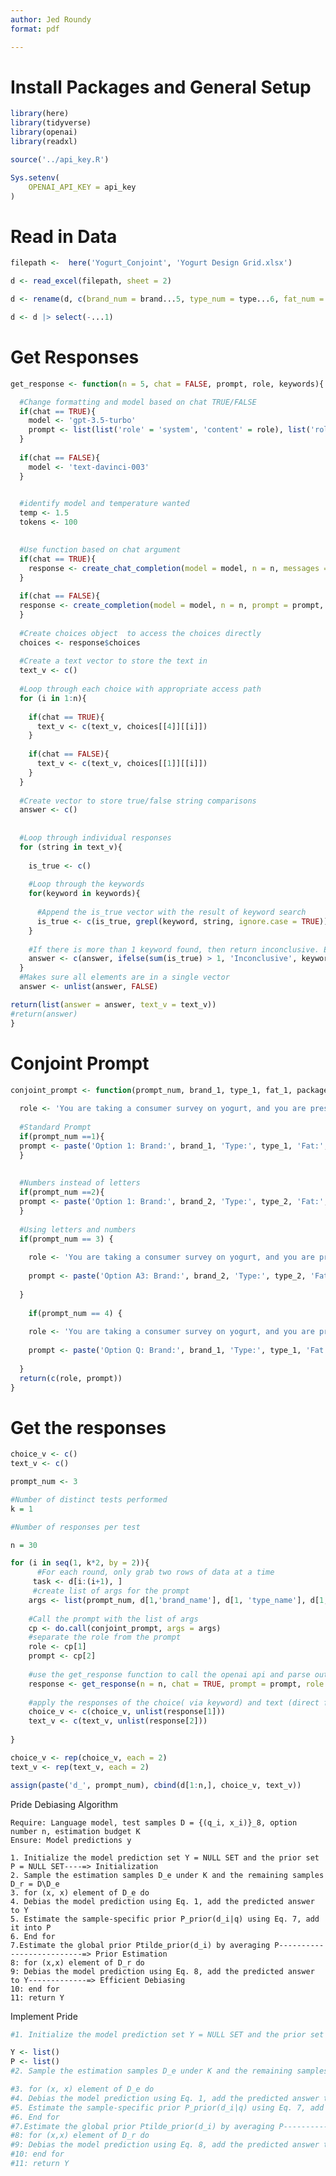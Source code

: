 ```yaml
---
author: Jed Roundy
format: pdf

---
```

# Install Packages and General Setup
```r
library(here)
library(tidyverse)
library(openai)
library(readxl)

source('../api_key.R')

Sys.setenv(
    OPENAI_API_KEY = api_key 
) 
```


# Read in Data
```r
filepath <-  here('Yogurt_Conjoint', 'Yogurt Design Grid.xlsx')

d <- read_excel(filepath, sheet = 2)

d <- rename(d, c(brand_num = brand...5, type_num = type...6, fat_num = fat...7, package_num = package...8, price_num = price...9, brand_name = brand...10, type_name = type...11, fat_name = fat...12, package_name = package...13, price_name = price...14))

d <- d |> select(-...1)
```

# Get Responses
```r
get_response <- function(n = 5, chat = FALSE, prompt, role, keywords){

  #Change formatting and model based on chat TRUE/FALSE
  if(chat == TRUE){
    model <- 'gpt-3.5-turbo'
    prompt <- list(list('role' = 'system', 'content' = role), list('role' = 'user', 'content' = prompt))
  }
  
  if(chat == FALSE){
    model <- 'text-davinci-003'
  }

  
  #identify model and temperature wanted
  temp <- 1.5
  tokens <- 100
  

  #Use function based on chat argument
  if(chat == TRUE){
    response <- create_chat_completion(model = model, n = n, messages = prompt, temperature = temp, max_tokens = tokens)
  }
  
  if(chat == FALSE){
  response <- create_completion(model = model, n = n, prompt = prompt, temperature = temp, max_tokens = tokens, best_of = n )
  }
  
  #Create choices object  to access the choices directly
  choices <- response$choices
  
  #Create a text vector to store the text in
  text_v <- c()
  
  #Loop through each choice with appropriate access path
  for (i in 1:n){
    
    if(chat == TRUE){
      text_v <- c(text_v, choices[[4]][[i]])
    }
    
    if(chat == FALSE){
      text_v <- c(text_v, choices[[1]][[i]])
    }
  }
  
  #Create vector to store true/false string comparisons
  answer <- c()
  
  
  #Loop through individual responses
  for (string in text_v){
    
    is_true <- c()
    
    #Loop through the keywords
    for(keyword in keywords){
      
      #Append the is_true vector with the result of keyword search
      is_true <- c(is_true, grepl(keyword, string, ignore.case = TRUE))
    }
  
    #If there is more than 1 keyword found, then return inconclusive. Else, return the keyword that is found. 
    answer <- c(answer, ifelse(sum(is_true) > 1, 'Inconclusive', keywords[is_true]))
  }
  #Makes sure all elements are in a single vector
  answer <- unlist(answer, FALSE)

return(list(answer = answer, text_v = text_v))
#return(answer)  
}
```

# Conjoint Prompt
```r

conjoint_prompt <- function(prompt_num, brand_1, type_1, fat_1, package_1, price_1, brand_2, type_2, fat_2, package_2, price_2){
  
  role <- 'You are taking a consumer survey on yogurt, and you are presented with three choices. Two choices will be to purchase an item with given attributes, and a third option to not purchase anything. Please respond with ONLY the option number, i.e. 3,2,1. Do NOT include any other information.'
  
  #Standard Prompt
  if(prompt_num ==1){
  prompt <- paste('Option 1: Brand:', brand_1, 'Type:', type_1, 'Fat:', fat_1, 'Packaging:', package_1, 'Price:', price_1, '\n', 'Option 2: Brand:', brand_2, 'Type:', type_2, 'Fat:', fat_2, 'Packaging:', package_2, 'Price:', price_2, '\n', 'Option 3: I would not purchase either of these products.')
  }
  
  
  #Numbers instead of letters
  if(prompt_num ==2){
  prompt <- paste('Option 1: Brand:', brand_2, 'Type:', type_2, 'Fat:', fat_2, 'Packaging:', package_2, 'Price:', price_2, '\n', 'Option 2: Brand:', brand_1, 'Type:', type_1, 'Fat:', fat_1, 'Packaging:', package_1, 'Price:', price_1, '\n', 'Option 3: I would not purchase either of these products.')
  }
  
  #Using letters and numbers
  if(prompt_num == 3) {
    
    role <- 'You are taking a consumer survey on yogurt, and you are presented with three choices. Two choices will be to purchase an item with given attributes, and a third option to not purchase anything. Please respond with ONLY the option letter, i.e. A, B, C. Do NOT include any other information.'
    
    prompt <- paste('Option A3: Brand:', brand_2, 'Type:', type_2, 'Fat:', fat_2, 'Packaging:', package_2, 'Price:', price_2, '\n', 'Option B2: Brand:', brand_1, 'Type:', type_1, 'Fat:', fat_1, 'Packaging:', package_1, 'Price:', price_1, '\n', 'Option C1: I would not purchase either of these products.')
    
  }
  
    if(prompt_num == 4) {
    
    role <- 'You are taking a consumer survey on yogurt, and you are presented with three choices. Two choices will be to purchase an item with given attributes, and a third option to not purchase anything. Please respond with ONLY the option letter, i.e. Q, G, P. Do NOT include any other information.'
    
    prompt <- paste('Option Q: Brand:', brand_1, 'Type:', type_1, 'Fat:', fat_1, 'Packaging:', package_1, 'Price:', price_1, '\n', 'Option G: Brand:', brand_2, 'Type:', type_2, 'Fat:', fat_2, 'Packaging:', package_2, 'Price:', price_2, '\n', 'Option P: I would not purchase either of these products.')
    
  }
  return(c(role, prompt))
}


```


# Get the responses

```r
choice_v <- c()
text_v <- c()

prompt_num <- 3

#Number of distinct tests performed
k = 1

#Number of responses per test

n = 30

for (i in seq(1, k*2, by = 2)){
      #For each round, only grab two rows of data at a time 
     task <- d[i:(i+1), ]
     #create list of args for the prompt
    args <- list(prompt_num, d[1,'brand_name'], d[1, 'type_name'], d[1, 'fat_name'], d[1, 'package_name'], d[1, 'price_name'], d[2,'brand_name'], d[2, 'type_name'], d[2, 'fat_name'], d[2, 'package_name'], d[2, 'price_name'])
    
    #Call the prompt with the list of args
    cp <- do.call(conjoint_prompt, args = args)
    #separate the role from the prompt
    role <- cp[1]
    prompt <- cp[2]
    
    #use the get_response function to call the openai api and parse out the responses from the api
    response <- get_response(n = n, chat = TRUE, prompt = prompt, role = role, keywords = c('A3', 'B2','C1'))
    
    #apply the responses of the choice( via keyword) and text (direct from response) to appropriate vectors
    choice_v <- c(choice_v, unlist(response[1]))
    text_v <- c(text_v, unlist(response[2]))
    
}

choice_v <- rep(choice_v, each = 2)
text_v <- rep(text_v, each = 2)

assign(paste('d_', prompt_num), cbind(d[1:n,], choice_v, text_v))

```


Pride Debiasing Algorithm
```
Require: Language model, test samples D = {(q_i, x_i)}_8, option number n, estimation budget K
Ensure: Model predictions y

1. Initialize the model prediction set Y = NULL SET and the prior set P = NULL SET----=> Initialization
2. Sample the estimation samples D_e under K and the remaining samples D_r = D\D_e
3. for (x, x) element of D_e do
4. Debias the model prediction using Eq. 1, add the predicted answer to Y
5. Estimate the sample-specific prior P_prior(d_i|q) using Eq. 7, add it into P
6. End for
7.Estimate the global prior Ptilde_prior(d_i) by averaging P--------------------------=> Prior Estimation
8: for (x,x) element of D_r do
9: Debias the model prediction using Eq. 8, add the predicted answer to Y-------------=> Efficient Debiasing
10: end for
11: return Y

```
Implement Pride

```r

#1. Initialize the model prediction set Y = NULL SET and the prior set P = NULL SET----=> Initialization

Y <- list()
P <- list()
#2. Sample the estimation samples D_e under K and the remaining samples D_r = D\D_e

#3. for (x, x) element of D_e do
#4. Debias the model prediction using Eq. 1, add the predicted answer to Y
#5. Estimate the sample-specific prior P_prior(d_i|q) using Eq. 7, add it into P
#6. End for
#7.Estimate the global prior Ptilde_prior(d_i) by averaging P--------------------------=> Prior Estimation
#8: for (x,x) element of D_r do
#9: Debias the model prediction using Eq. 8, add the predicted answer to Y-------------=> Efficient Debiasing
#10: end for
#11: return Y



```
